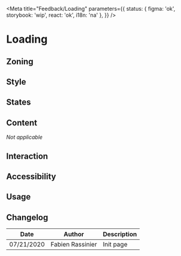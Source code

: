 
<Meta
	title="Feedback/Loading"
	parameters={{
		status: { figma: 'ok', storybook: 'wip', react: 'ok', i18n: 'na' },
	}}
/>

# Loading

## Zoning

## Style

<Canvas>
	<Story name="default">
		<Loading />
	</Story>
</Canvas>

## States

## Content

_Not applicable_

## Interaction

## Accessibility

## Usage

## Changelog

| Date       | Author           | Description |
| ---------- | ---------------- | ----------- |
| 07/21/2020 | Fabien Rassinier | Init page   |
